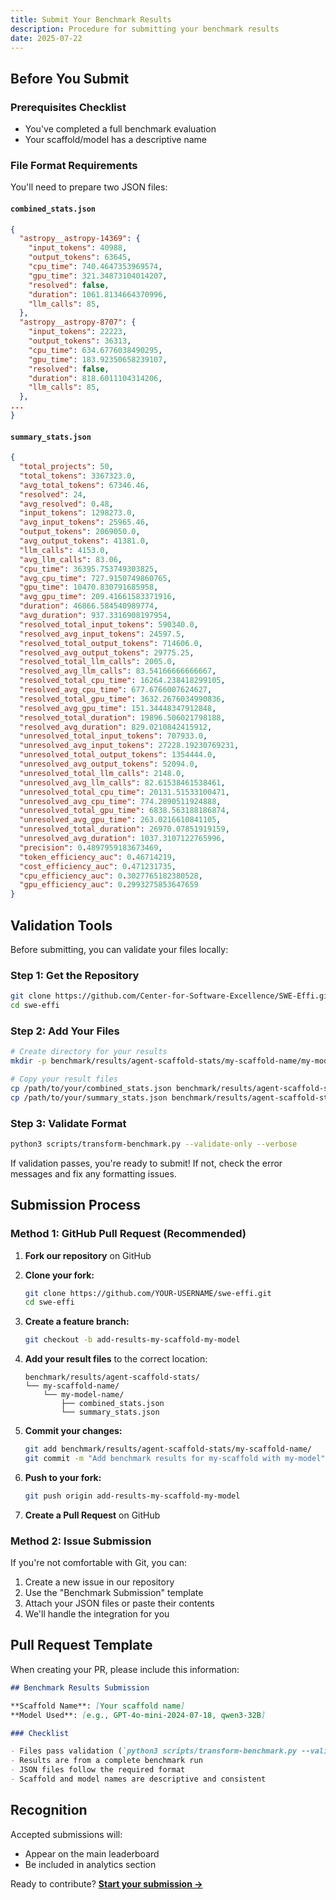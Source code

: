 ```yaml
---
title: Submit Your Benchmark Results
description: Procedure for submitting your benchmark results
date: 2025-07-22
---
```


## Before You Submit

### Prerequisites Checklist

- You've completed a full benchmark evaluation
- Your scaffold/model has a descriptive name

### File Format Requirements

You'll need to prepare two JSON files:

#### `combined_stats.json`

```json
{
  "astropy__astropy-14369": {
    "input_tokens": 40988,
    "output_tokens": 63645,
    "cpu_time": 740.4647353969574,
    "gpu_time": 321.34873104014207,
    "resolved": false,
    "duration": 1061.8134664370996,
    "llm_calls": 85,
  },
  "astropy__astropy-8707": {
    "input_tokens": 22223,
    "output_tokens": 36313,
    "cpu_time": 634.6776038490295,
    "gpu_time": 183.92350658239107,
    "resolved": false,
    "duration": 818.6011104314206,
    "llm_calls": 85,
  },
...
}
```

#### `summary_stats.json`

```json
{
  "total_projects": 50,
  "total_tokens": 3367323.0,
  "avg_total_tokens": 67346.46,
  "resolved": 24,
  "avg_resolved": 0.48,
  "input_tokens": 1298273.0,
  "avg_input_tokens": 25965.46,
  "output_tokens": 2069050.0,
  "avg_output_tokens": 41381.0,
  "llm_calls": 4153.0,
  "avg_llm_calls": 83.06,
  "cpu_time": 36395.753749303825,
  "avg_cpu_time": 727.9150749860765,
  "gpu_time": 10470.830791685958,
  "avg_gpu_time": 209.41661583371916,
  "duration": 46866.584540989774,
  "avg_duration": 937.3316908197954,
  "resolved_total_input_tokens": 590340.0,
  "resolved_avg_input_tokens": 24597.5,
  "resolved_total_output_tokens": 714606.0,
  "resolved_avg_output_tokens": 29775.25,
  "resolved_total_llm_calls": 2005.0,
  "resolved_avg_llm_calls": 83.54166666666667,
  "resolved_total_cpu_time": 16264.238418299105,
  "resolved_avg_cpu_time": 677.6766007624627,
  "resolved_total_gpu_time": 3632.2676034990836,
  "resolved_avg_gpu_time": 151.34448347912848,
  "resolved_total_duration": 19896.506021798188,
  "resolved_avg_duration": 829.0210842415912,
  "unresolved_total_input_tokens": 707933.0,
  "unresolved_avg_input_tokens": 27228.19230769231,
  "unresolved_total_output_tokens": 1354444.0,
  "unresolved_avg_output_tokens": 52094.0,
  "unresolved_total_llm_calls": 2148.0,
  "unresolved_avg_llm_calls": 82.61538461538461,
  "unresolved_total_cpu_time": 20131.51533100471,
  "unresolved_avg_cpu_time": 774.2890511924888,
  "unresolved_total_gpu_time": 6838.563188186874,
  "unresolved_avg_gpu_time": 263.0216610841105,
  "unresolved_total_duration": 26970.07851919159,
  "unresolved_avg_duration": 1037.3107122765996,
  "precision": 0.4897959183673469,
  "token_efficiency_auc": 0.46714219,
  "cost_efficiency_auc": 0.471231735,
  "cpu_efficiency_auc": 0.3027765182380528,
  "gpu_efficiency_auc": 0.2993275853647659
}
```

## Validation Tools

Before submitting, you can validate your files locally:

### Step 1: Get the Repository

```bash
git clone https://github.com/Center-for-Software-Excellence/SWE-Effi.git
cd swe-effi
```

### Step 2: Add Your Files

```bash
# Create directory for your results
mkdir -p benchmark/results/agent-scaffold-stats/my-scaffold-name/my-model-name/

# Copy your result files
cp /path/to/your/combined_stats.json benchmark/results/agent-scaffold-stats/my-scaffold-name/my-model-name/
cp /path/to/your/summary_stats.json benchmark/results/agent-scaffold-stats/my-scaffold-name/my-model-name/
```

### Step 3: Validate Format

```bash
python3 scripts/transform-benchmark.py --validate-only --verbose
```

If validation passes, you're ready to submit! If not, check the error messages and fix any formatting issues.

## Submission Process

### Method 1: GitHub Pull Request (Recommended)

1. **Fork our repository** on GitHub

2. **Clone your fork:**

   ```bash
   git clone https://github.com/YOUR-USERNAME/swe-effi.git
   cd swe-effi
   ```

3. **Create a feature branch:**

   ```bash
   git checkout -b add-results-my-scaffold-my-model
   ```

4. **Add your result files** to the correct location:

   ```
   benchmark/results/agent-scaffold-stats/
   └── my-scaffold-name/
       └── my-model-name/
           ├── combined_stats.json
           └── summary_stats.json
   ```

5. **Commit your changes:**

   ```bash
   git add benchmark/results/agent-scaffold-stats/my-scaffold-name/
   git commit -m "Add benchmark results for my-scaffold with my-model"
   ```

6. **Push to your fork:**

   ```bash
   git push origin add-results-my-scaffold-my-model
   ```

7. **Create a Pull Request** on GitHub

### Method 2: Issue Submission

If you're not comfortable with Git, you can:

1. Create a new issue in our repository
2. Use the "Benchmark Submission" template
3. Attach your JSON files or paste their contents
4. We'll handle the integration for you

## Pull Request Template

When creating your PR, please include this information:

```markdown
## Benchmark Results Submission

**Scaffold Name**: [Your scaffold name]
**Model Used**: [e.g., GPT-4o-mini-2024-07-18, qwen3-32B]

### Checklist

- Files pass validation (`python3 scripts/transform-benchmark.py --validate-only`)
- Results are from a complete benchmark run
- JSON files follow the required format
- Scaffold and model names are descriptive and consistent
```

## Recognition

Accepted submissions will:

- Appear on the main leaderboard
- Be included in analytics section

Ready to contribute? **[Start your submission →](https://github.com/Center-for-Software-Excellence/SWE-Effi/fork)**
